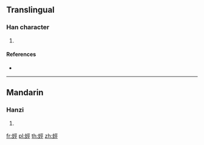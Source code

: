 {{character info/new}}
==Translingual==

===Han character===
{{Han char|rn=142|rad=虫|as=07|sn=13|four=51111|canj=LIMVM}}

# {{defn|Han|sort=虫07}}

====References====
* {{Han ref|kx=1083.160|dkj=33065|dj=1551.040|hdz=42855.020|uh=86F5|ud=34549|bh=DFE8|bd=57320}}

----

==Mandarin==

===Hanzi===
{{cmn-hanzi|pin=[[xīng]] ([[xing1]])|wg=hsing<sup>1</sup>}}

# {{defn|lang=cmn|sort=虫07}}

[[fr:蛵]]
[[pl:蛵]]
[[th:蛵]]
[[zh:蛵]]